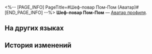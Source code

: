 <%-- [PAGE_INFO]
PageTitle=#Шеф-повар Пом-Пом (Аватар)#
[END_PAGE_INFO] --%>
{{Предмет Инфобокс
|Название    = Шеф-повар Пом-Пом
|id          = 202007
|Изображение = Аватар Шеф-повар Пом-Пом.png
|Тип         = Аватар профиля
|Инвентарь   = 
|Редкость    = 4
|Эффект      = 
|Описание    = Пом-Пом, приглашающая к столу:
|Источник1   = [[]]
}}
{{Описание|''«Ах, наконец-то вы вернулись! Это блюдо Пом-Пом приготовила специально для Март 7, Дань Хэна и тебя, (Первопроходец)!»''}}
'''Шеф-повар Пом-Пом''' — [[Аватар профиля]].

==На других языках==
{{На других языках
|en   = Chef Pom-Pom
|zhs  = 帕姆•美食
|zht  = 帕姆•美食
|ja   = パム・美食
|ko   = 폼폼•미식
|es   = Gastronomía de Pom-Pom
|fr   = Chef Pom-Pom
|ru   = Шеф-повар Пом-Пом
|th   = เมนูโอชะของ Pom-Pom
|vi   = Pom-Pom - Món Ngon
|de   = Leckerbissen von Pom-Pom
|id   = Pom-Pom - Kuliner
|pt   = Chef Pom-Pom
}}

==История изменений==
{{История изменений|3.5}}